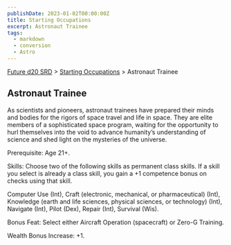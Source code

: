 ```yaml
---
publishDate: 2023-01-02T00:00:00Z
title: Starting Occupations
excerpt: Astronaut Trainee
tags:
  - markdown
  - conversion
  - Astro
---
```






[Future d20 SRD](/#futureD20) > [Starting Occupations](future-d20-srd-starting-occupations-index) > Astronaut Trainee




## Astronaut Trainee


As scientists and pioneers, astronaut trainees have prepared their minds and bodies for the rigors of space travel and life in space. They are elite members of a sophisticated space program, waiting for the opportunity to hurl themselves into the void to advance humanity’s understanding of science and shed light on the mysteries of the universe.


Prerequisite: Age 21+.


Skills: Choose two of the following skills as permanent class skills. If a skill you select is already a class skill, you gain a +1 competence bonus on checks using that skill.


Computer Use (Int), Craft (electronic, mechanical, or pharmaceutical) (Int), Knowledge (earth and life sciences, physical sciences, or technology) (Int), Navigate (Int), Pilot (Dex), Repair (Int), Survival (Wis).


Bonus Feat: Select either Aircraft Operation (spacecraft) or Zero-G Training.


Wealth Bonus Increase: +1.



